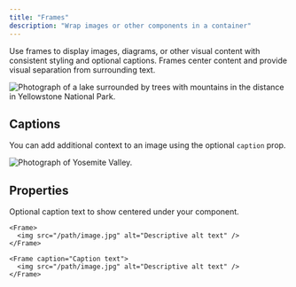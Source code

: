```yaml
---
title: "Frames"
description: "Wrap images or other components in a container"
---
```


Use frames to display images, diagrams, or other visual content with consistent styling and optional captions. Frames center content and provide visual separation from surrounding text.

<Frame>
  <img src="https://mintlify-assets.b-cdn.net/yellowstone.jpeg" alt="Photograph of a lake surrounded by trees with mountains in the distance in Yellowstone National Park." />
</Frame>

## Captions

You can add additional context to an image using the optional `caption` prop.

<Frame caption="Yosemite National Park is visited by over 3.5 million people every year">
  <img src="https://mintlify-assets.b-cdn.net/yosemite.jpg" alt="Photograph of Yosemite Valley." />
</Frame>

## Properties

<ResponseField name="caption" type="string">
  Optional caption text to show centered under your component.
</ResponseField>

<CodeGroup>

```mdx Frame
<Frame>
  <img src="/path/image.jpg" alt="Descriptive alt text" />
</Frame>
```

```mdx Frame with a caption
<Frame caption="Caption text">
  <img src="/path/image.jpg" alt="Descriptive alt text" />
</Frame>
```
</CodeGroup>
